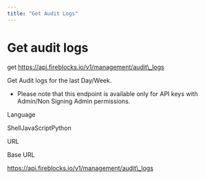 ```yaml
---
title: "Get Audit Logs"
---
```

  
  # Get audit logs

get https://api.fireblocks.io/v1/management/audit\_logs

Get Audit logs for the last Day/Week.

*   Please note that this endpoint is available only for API keys with Admin/Non Signing Admin permissions.

Language

ShellJavaScriptPython

URL

Base URL

https://api.fireblocks.io/v1/management/audit\_logs